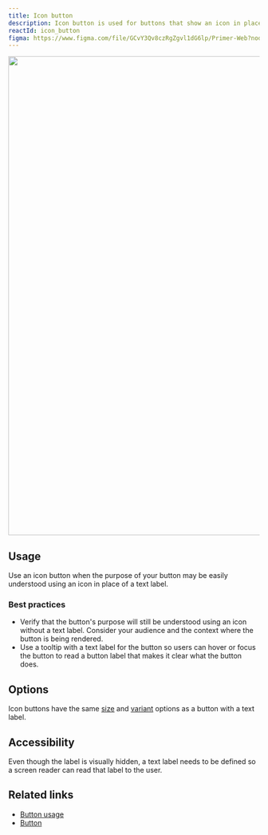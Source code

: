 ```yaml
---
title: Icon button
description: Icon button is used for buttons that show an icon in place of a text label.
reactId: icon_button
figma: https://www.figma.com/file/GCvY3Qv8czRgZgvl1dG6lp/Primer-Web?node-id=14919%3A49961&t=aWZ6bMYEtFusbdzZ-1
---
```



<img
  role="presentation"
  width="960"
  src="https://user-images.githubusercontent.com/2313998/226466889-81266a65-6099-457f-9770-99e4c3a0d712.png"
/>

## Usage

Use an icon button when the purpose of your button may be easily understood using an icon in place of a text label.

### Best practices

- Verify that the button's purpose will still be understood using an icon without a text label. Consider your audience and the context where the button is being rendered.
- Use a tooltip with a text label for the button so users can hover or focus the button to read a button label that makes it clear what the button does.

## Options

Icon buttons have the same [size](/components/button#sizing-and-spacing) and [variant](/components/button#color) options as a button with a text label.

## Accessibility

Even though the label is visually hidden, a text label needs to be defined so a screen reader can read that label to the user.

## Related links

<!-- TODO: link to Tooltip once it's merged -->

- [Button usage](/ui-patterns/button-usage)
- [Button](/components/button)
